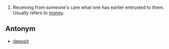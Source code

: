 #Receiving from someone's care what one has earlier entrusted to them.  Usually refers to [[money]].

==Antonym==
*[[deposit]]